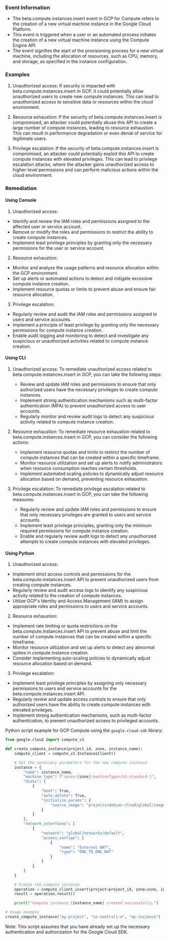 
### Event Information

- The beta.compute.instances.insert event in GCP for Compute refers to the creation of a new virtual machine instance in the Google Cloud Platform.
- This event is triggered when a user or an automated process initiates the creation of a new virtual machine instance using the Compute Engine API.
- The event signifies the start of the provisioning process for a new virtual machine, including the allocation of resources, such as CPU, memory, and storage, as specified in the instance configuration.


### Examples

1. Unauthorized access: If security is impacted with beta.compute.instances.insert in GCP, it could potentially allow unauthorized users to create new compute instances. This can lead to unauthorized access to sensitive data or resources within the cloud environment.

2. Resource exhaustion: If the security of beta.compute.instances.insert is compromised, an attacker could potentially abuse this API to create a large number of compute instances, leading to resource exhaustion. This can result in performance degradation or even denial of service for legitimate users.

3. Privilege escalation: If the security of beta.compute.instances.insert is compromised, an attacker could potentially exploit this API to create compute instances with elevated privileges. This can lead to privilege escalation attacks, where the attacker gains unauthorized access to higher-level permissions and can perform malicious actions within the cloud environment.

### Remediation

#### Using Console

1. Unauthorized access:
- Identify and review the IAM roles and permissions assigned to the affected user or service account.
- Remove or modify the roles and permissions to restrict the ability to create compute instances.
- Implement least privilege principles by granting only the necessary permissions for the user or service account.

2. Resource exhaustion:
- Monitor and analyze the usage patterns and resource allocation within the GCP environment.
- Set up alerts or automated actions to detect and mitigate excessive compute instance creation.
- Implement resource quotas or limits to prevent abuse and ensure fair resource allocation.

3. Privilege escalation:
- Regularly review and audit the IAM roles and permissions assigned to users and service accounts.
- Implement a principle of least privilege by granting only the necessary permissions for compute instance creation.
- Enable audit logging and monitoring to detect and investigate any suspicious or unauthorized activities related to compute instance creation.

#### Using CLI

1. Unauthorized access: To remediate unauthorized access related to beta.compute.instances.insert in GCP, you can take the following steps:
   - Review and update IAM roles and permissions to ensure that only authorized users have the necessary privileges to create compute instances.
   - Implement strong authentication mechanisms such as multi-factor authentication (MFA) to prevent unauthorized access to user accounts.
   - Regularly monitor and review audit logs to detect any suspicious activity related to compute instance creation.

2. Resource exhaustion: To remediate resource exhaustion related to beta.compute.instances.insert in GCP, you can consider the following actions:
   - Implement resource quotas and limits to restrict the number of compute instances that can be created within a specific timeframe.
   - Monitor resource utilization and set up alerts to notify administrators when resource consumption reaches certain thresholds.
   - Implement automated scaling policies to dynamically adjust resource allocation based on demand, preventing resource exhaustion.

3. Privilege escalation: To remediate privilege escalation related to beta.compute.instances.insert in GCP, you can take the following measures:
   - Regularly review and update IAM roles and permissions to ensure that only necessary privileges are granted to users and service accounts.
   - Implement least privilege principles, granting only the minimum required permissions for compute instance creation.
   - Enable and regularly review audit logs to detect any unauthorized attempts to create compute instances with elevated privileges.

#### Using Python

1. Unauthorized access:
- Implement strict access controls and permissions for the beta.compute.instances.insert API to prevent unauthorized users from creating compute instances.
- Regularly review and audit access logs to identify any suspicious activity related to the creation of compute instances.
- Utilize GCP's Identity and Access Management (IAM) to assign appropriate roles and permissions to users and service accounts.

2. Resource exhaustion:
- Implement rate limiting or quota restrictions on the beta.compute.instances.insert API to prevent abuse and limit the number of compute instances that can be created within a specific timeframe.
- Monitor resource utilization and set up alerts to detect any abnormal spikes in compute instance creation.
- Consider implementing auto-scaling policies to dynamically adjust resource allocation based on demand.

3. Privilege escalation:
- Implement least privilege principles by assigning only necessary permissions to users and service accounts for the beta.compute.instances.insert API.
- Regularly review and update access controls to ensure that only authorized users have the ability to create compute instances with elevated privileges.
- Implement strong authentication mechanisms, such as multi-factor authentication, to prevent unauthorized access to privileged accounts.

Python script example for GCP Compute using the `google-cloud-sdk` library:

```python
from google.cloud import compute_v1

def create_compute_instance(project_id, zone, instance_name):
    compute_client = compute_v1.InstancesClient()

    # Set the necessary parameters for the new compute instance
    instance = {
        "name": instance_name,
        "machine_type": f"zones/{zone}/machineTypes/n1-standard-1",
        "disks": [
            {
                "boot": True,
                "auto_delete": True,
                "initialize_params": {
                    "source_image": "projects/debian-cloud/global/images/family/debian-10"
                }
            }
        ],
        "network_interfaces": [
            {
                "network": "global/networks/default",
                "access_configs": [
                    {
                        "name": "External NAT",
                        "type": "ONE_TO_ONE_NAT"
                    }
                ]
            }
        ]
    }

    # Create the compute instance
    operation = compute_client.insert(project=project_id, zone=zone, instance_resource=instance)
    result = operation.result()

    print(f"Compute instance {instance_name} created successfully.")

# Usage example
create_compute_instance("my-project", "us-central1-a", "my-instance")
```

Note: This script assumes that you have already set up the necessary authentication and authorization for the Google Cloud SDK.

